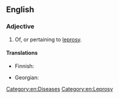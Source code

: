 ==English==

===Adjective===
{{en-adj}}

# Of, or pertaining to [[leprosy]].

====Translations====
{{trans-top|of, or pertaining to leprosy}}
* Finnish: {{t+|fi|spitaalinen}}
{{trans-mid}}
* Georgian: {{t|ka|კეთროვანი|sc=Geor}}
{{trans-bottom}}

[[Category:en:Diseases]]
[[Category:en:Leprosy]]